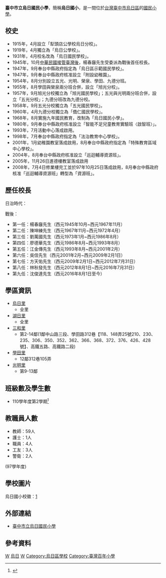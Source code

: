 {{noteTA
|G1=地名
|1=zh-Hans:日里; zh-Hant:日里;
|2=zh-Hans:田里; zh-Hant:田里;
}}
{{Infobox School
|name           =臺中市立烏日國民小學<br><small>Wurih Elementary School</small><br><!--[[File:Wurih.gif|File:Wurih.gif]]-->
|established    ={{Start date|1915|04|01|df=y}}
|type           =市立國小
|affiliation    =
|district       ={{TWN}}[[臺中市|臺中市]][[烏日區|烏日區]]
|principal      =沈俊達
|free_label2    =校別
|free_text2     =男女合校
|location       =
|information    =
|website        =[http://www.wres.tc.edu.tw/ http://www.wres.tc.edu.tw/]
|telephone      =886-4-2338-1242
|address        =41441 [[臺中市|臺中市]][[烏日區|烏日區]][[中山路_(烏日區)|中山路]]二段196號
}}

'''臺中市立烏日國民小學'''，簡稱'''烏日國小'''，是一間位於[[台灣|台灣]][[臺中市|臺中市]][[烏日區|烏日區]]的[[國民小學|國民小學]]。

== 校史 ==
*1915年，4月設立「犁頭店公學校烏日分校」。
*1919年，4月獨立為「烏日公學校」。
*1931年，4月校名改為「烏日國民學校」。
*1945年，10月[[臺灣戰後時期|中華民國接管臺灣後]]，楊春廱先生受委派為戰後首任校長。
*1947年，9月奉台中縣政府指定為「烏日區示範國民學校」。
*1947年，9月奉台中縣政府核准設立「附設幼稚園」。
*1954年，8月分別設立五光、光明、榮泉、學田、九德分班。
*1955年，8月學田與榮泉兩分班合併，設立「旭光分校」。
*1957年，9月旭光分校獨立為「旭光國民學校」；五光與光明兩分班合併，設立「五光分校」；九德分班改為九德分校。
*1958年，9月五光分校獨立為「五光國民學校」。
*1960年，4月九德分校獨立為「僑仁國民學校」。
*1968年，8月實施九年國民教育，改制為「烏日國民小學」。
*1980年，9月奉台中縣政府核准設立「智能不足兒童教育實驗班〈啟智班〉」。
*1993年，7月活動中心落成啟用。
*1998年，7月奉台中縣政府指定為「法治教育中心學校」。
*2001年，1月幼稚園教室落成啟用，8月奉台中縣政府指定為「特殊教育區域中心學校」。
*2004年，8月奉台中縣政府核准設立「巡迴輔導資源班」。
*2005年，11月26日進德樓教室落成啟用
*2008年，7月4日修業樓完工並於97年10月25日落成啟用，8月奉台中縣政府核准「巡迴輔導資源班」轉型為「資源班」。

==歷任校長==
日治時代：

戰後：
*第一任：楊春廱先生（西元1945年10月~西元1967年11月）
*第二任：陳坤練先生（西元1967年11月~西元1972年4月）
*第三任：劉萬國先生（西元1973年1月~西元1986年8月）
*第四任：廖德華先生（西元1986年8月~西元1993年8月）
*第五任：江金傳先生（西元1993年8月~西元2001年2月）
*第六任：吳信先生（西元2001年2月~西元2009年2月1日）
*第七任：方天佑先生（西元2009年2月1日~西元2012年7月31日）
*第八任：林秋發先生（西元2012年8月1日~西元2016年7月31日）
*第九任：沈俊達先生（西元2016年8月1日至今）

== 學區資訊 ==
{{Div col}}
*[[烏日里|烏日里]]
**全里
*[[湖日里|湖日里]]
**全里
*[[三和里|三和里]]
**第2-14鄰(1鄰中山路三段、學田路312巷【118、148弄25號210、230、235、306、350、352、362、366、368、372、376、426、428號】、高鐵五路、高鐵路二段)
*[[學田里|學田里]]
**12鄰312巷105弄
*[[光明里|光明里]]
**第9-13鄰
{{Div col end}}

== 班級數及學生數 ==
*110學年度第2學期<ref>{{cite web |title=110 學年第 2 學期 班級學生 |url=https://www.tc.edu.tw/page/d61c396e-63a3-4286-ac38-9874ac4092fe/school-content?id=505 |website=台中市政府教育局 |accessdate=2022-03-23}}</ref>
{{整齊列表
|class=wikitable
|cols=4
|col1align=center
|col2align=right
|col3align=right
|col4align=right
|年級|班級數|男生數|女生數
|1年級|5|75|66
|2年級|5|68|55
|3年級|5|78|63
|4年級|5|74|49
|5年級|5|58|66
|6年級|5|75|53
|合計|30|428|352
}}

== 教職員人數 ==
*教師：59人
*護士：1人
*職員：4人
*工友：3人
*警衛：2人
(97學年度)

== 學校圖片 ==
烏日國小校徽：[https://web.archive.org/web/20051224030828/http://www.wjes.tcc.edu.tw/images/school_mark.gif]
== 外部連結 ==
{{commons}}
*[https://wres.tc.edu.tw/ 臺中市立烏日國民小學]

==參考資料==
<div class="references-small">
<references />
</div>
{{臺中市國民中小學}}

[[Category:台灣教育小作品|W]]
[[Category:臺中市立國民小學|烏日]]
[[Category:1915年創建的教育機構|W]]
[[Category:烏日區學校|Category:烏日區學校]]
[[Category:臺灣百年小學|Category:臺灣百年小學]]